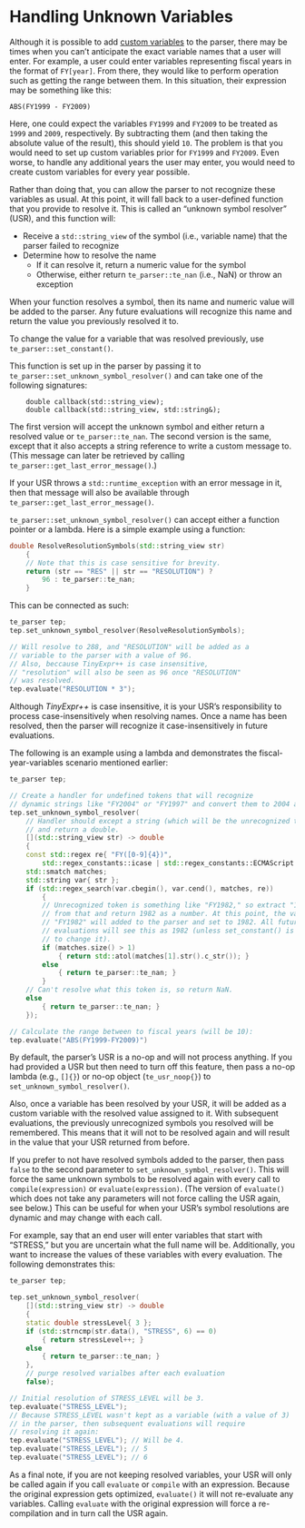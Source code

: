 # Handling Unknown Variables {#usr}

Although it is possible to add [custom variables](#custom-extensions) to the parser, there may be times when you can't
anticipate the exact variable\index{variables!unknown|see{unknown symbols}} names that a user will enter. For example, a user could enter
variables representing fiscal years in the format of `FY[year]`. From there, they would like to perform operation
such as getting the range between them. In this situation, their expression may be something like this:

```
ABS(FY1999 - FY2009)
```

Here, one could expect the variables `FY1999` and `FY2009` to be treated as `1999` and `2009`, respectively.
By subtracting them (and then taking the absolute value of the result), this should yield `10`. The problem
is that you would need to set up custom variables prior for `FY1999` and `FY2009`.
Even worse, to handle any additional years the user may enter, you would need to create custom
variables for every year possible.

Rather than doing that, you can allow the parser to not recognize these variables as usual.
At this point, it will fall back to a user-defined function that you provide to resolve it.
This is called an "unknown symbol resolver" (USR)\index{unknown symbols!resolving}, and this function will:

- Receive a `std::string_view` of the symbol (i.e., variable name) that the parser failed to recognize
- Determine how to resolve the name
  - If it can resolve it, return a numeric value for the symbol
  - Otherwise, either return `te_parser::te_nan` (i.e., NaN) or throw an exception
  
When your function resolves a symbol, then its name and numeric value will be added to the parser.
Any future evaluations will recognize this name and return the value you previously resolved it to.

::: {.tipsection data-latex=""}
To change the value for a variable that was resolved previously, use `te_parser::set_constant()`.
:::

This function is set up in the parser by passing it to `te_parser::set_unknown_symbol_resolver()` and can
take one of the following signatures:

::: {.minipage data-latex="{\textwidth}"}
```
    double callback(std::string_view);
    double callback(std::string_view, std::string&);
```
:::

The first version will accept the unknown symbol and either return a resolved value or `te_parser::te_nan`.
The second version is the same, except that it also accepts a string reference to write a custom message
to. (This message can later be retrieved by calling `te_parser::get_last_error_message()`.)

::: {.notesection data-latex=""}
If your USR throws a `std::runtime_exception` with an error message in it, then that message
will also be available through `te_parser::get_last_error_message()`.
:::

::: {.minipage data-latex="{\textwidth}"}
`te_parser::set_unknown_symbol_resolver()` can accept either a function pointer or a lambda. 
Here is a simple example using a function:

```.cpp
double ResolveResolutionSymbols(std::string_view str)
    {
    // Note that this is case sensitive for brevity.
    return (str == "RES" || str == "RESOLUTION") ?
        96 : te_parser::te_nan;
    }
```
:::

::: {.minipage data-latex="{\textwidth}"}
This can be connected as such:

```.cpp
te_parser tep;
tep.set_unknown_symbol_resolver(ResolveResolutionSymbols);

// Will resolve to 288, and "RESOLUTION" will be added as a
// variable to the parser with a value of 96.
// Also, beccause TinyExpr++ is case insensitive,
// "resolution" will also be seen as 96 once "RESOLUTION"
// was resolved.
tep.evaluate("RESOLUTION * 3");
```
:::

::: {.warningsection data-latex=""}
Although *TinyExpr++* is case insensitive, it is your USR's responsibility to process
case-insensitively when resolving names. Once a name has been resolved, then the parser
will recognize it case-insensitively in future evaluations.
:::

::: {.minipage data-latex="{\textwidth}"}
The following is an example using a lambda and demonstrates
the fiscal-year-variables scenario mentioned earlier:

```.cpp
te_parser tep;

// Create a handler for undefined tokens that will recognize
// dynamic strings like "FY2004" or "FY1997" and convert them to 2004 and 1997.
tep.set_unknown_symbol_resolver(
    // Handler should except a string (which will be the unrecognized token)
    // and return a double.
    [](std::string_view str) -> double
    {
    const std::regex re{ "FY([0-9]{4})",
        std::regex_constants::icase | std::regex_constants::ECMAScript };
    std::smatch matches;
    std::string var{ str };
    if (std::regex_search(var.cbegin(), var.cend(), matches, re))
        {
        // Unrecognized token is something like "FY1982," so extract "1982"
        // from that and return 1982 as a number. At this point, the variable
        // "FY1982" will added to the parser and set to 1982. All future
        // evaluations will see this as 1982 (unless set_constant() is called
        // to change it).
        if (matches.size() > 1)
            { return std::atol(matches[1].str().c_str()); }
        else
            { return te_parser::te_nan; }
        }
    // Can't resolve what this token is, so return NaN.
    else
        { return te_parser::te_nan; }
    });

// Calculate the range between to fiscal years (will be 10):  
tep.evaluate("ABS(FY1999-FY2009)")
```
:::

By default, the parser's USR is a no-op and will not process anything. If you had provided a USR but then
need to turn off this feature, then pass a no-op lambda (e.g., `[]{}`) or no-op object (`te_usr_noop{}`) to `set_unknown_symbol_resolver()`.

Also, once a variable has been resolved by your USR, it will be added as a custom variable with the resolved value assigned to it.
With subsequent evaluations, the previously unrecognized symbols you resolved will be remembered.
This means that it will not to be resolved again and will result in the value that your USR returned from before.

If you prefer to not have resolved symbols added to the parser, then pass `false` to the second parameter to `set_unknown_symbol_resolver()`.
This will force the same unknown symbols to be resolved again with every call to `compile(expression)` or `evaluate(expression)`.
(The version of `evaluate()` which does not take any parameters will not force calling the USR again, see below.)
This can be useful for when your USR's symbol resolutions are dynamic and may change with each call.

::: {.minipage data-latex="{\textwidth}"}
For example, say that an end user will enter variables that start with "STRESS," but you are uncertain what the full name will be.
Additionally, you want to increase the values of these variables with every evaluation. The following demonstrates this:

```.cpp
te_parser tep;

tep.set_unknown_symbol_resolver(
    [](std::string_view str) -> double
    {
    static double stressLevel{ 3 };
    if (std::strncmp(str.data(), "STRESS", 6) == 0)
        { return stressLevel++; }
    else
        { return te_parser::te_nan; }
    },
    // purge resolved varialbes after each evaluation
    false);

// Initial resolution of STRESS_LEVEL will be 3.
tep.evaluate("STRESS_LEVEL");
// Because STRESS_LEVEL wasn't kept as a variable (with a value of 3)
// in the parser, then subsequent evaluations will require
// resolving it again:
tep.evaluate("STRESS_LEVEL"); // Will be 4.
tep.evaluate("STRESS_LEVEL"); // 5
tep.evaluate("STRESS_LEVEL"); // 6
```
:::

As a final note, if you are not keeping resolved variables, your USR will only be called again if you call `evaluate` or `compile` with an expression.
Because the original expression gets optimized, `evaluate()` it will not re-evaluate any variables. Calling `evaluate` with the original expression
will force a re-compilation and in turn call the USR again.
